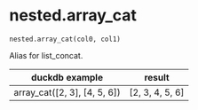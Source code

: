 # nested.array_cat { #duckops.nested.array_cat }

`nested.array_cat(col0, col1)`

Alias for list_concat.

| duckdb example | result |
| -------------- | ------ |
| array_cat([2, 3], [4, 5, 6]) | [2, 3, 4, 5, 6] |
